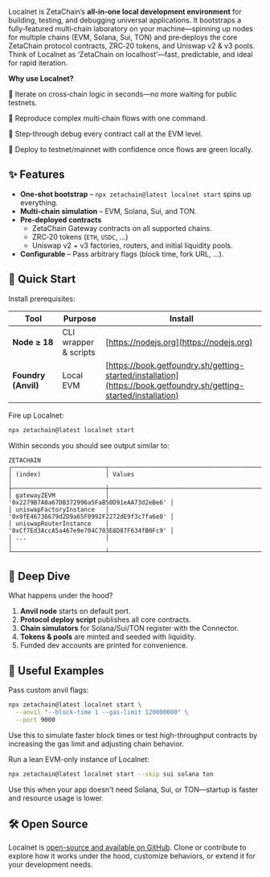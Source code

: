 Localnet is ZetaChain’s **all‑in‑one local development environment** for
building, testing, and debugging universal applications. It bootstraps a
fully‑featured multi‑chain laboratory on your machine—spinning up nodes for
multiple chains (EVM, Solana, Sui, TON) and pre‑deploys the core ZetaChain
protocol contracts, ZRC‑20 tokens, and Uniswap v2 & v3 pools. Think of Localnet
as ‘ZetaChain on localhost’—fast, predictable, and ideal for rapid iteration.

**Why use Localnet?**

🔄 Iterate on cross‑chain logic in seconds—no more waiting for public testnets.

🧪 Reproduce complex multi‑chain flows with one command.

🐞 Step‑through debug every contract call at the EVM level.

🚀 Deploy to testnet/mainnet with confidence once flows are green locally.

## ✨ Features

- **One‑shot bootstrap** – `npx zetachain@latest localnet start` spins up
  everything.
- **Multi‑chain simulation** – EVM, Solana, Sui, and TON.
- **Pre‑deployed contracts**
  - ZetaChain Gateway contracts on all supported chains.
  - ZRC‑20 tokens (`ETH`, `USDC`, ...)
  - Uniswap v2 + v3 factories, routers, and initial liquidity pools.
- **Configurable** – Pass arbitrary flags (block time, fork URL, ...).

## 🚀 Quick Start

Install prerequisites:

| Tool                | Purpose               | Install                                                                                                            |
| ------------------- | --------------------- | ------------------------------------------------------------------------------------------------------------------ |
| **Node ≥ 18**       | CLI wrapper & scripts | [https://nodejs.org](https://nodejs.org)                                                                           |
| **Foundry (Anvil)** | Local EVM             | [https://book.getfoundry.sh/getting-started/installation](https://book.getfoundry.sh/getting-started/installation) |

Fire up Localnet:

```bash
npx zetachain@latest localnet start
```

Within seconds you should see output similar to:

```
ZETACHAIN
┌──────────────────────────┬──────────────────────────────────────────────┐
│ (index)                  │ Values                                       │
├──────────────────────────┼──────────────────────────────────────────────┤
│ gatewayZEVM              │ '0x2279B7A0a67DB372996a5FaB50D91eAA73d2eBe6' │
│ uniswapFactoryInstance   │ '0x9fE46736679d2D9a65F0992F2272dE9f3c7fa6e0' │
│ uniswapRouterInstance    │ '0xCf7Ed3AccA5a467e9e704C703E8D87F634fB0Fc9' │
│ ...                      │                                              │
└──────────────────────────┴──────────────────────────────────────────────┘
```

## 🧩 Deep Dive

What happens under the hood?

1. **Anvil node** starts on default port.
2. **Protocol deploy script** publishes all core contracts.
3. **Chain simulators** for Solana/Sui/TON register with the Connector.
4. **Tokens & pools** are minted and seeded with liquidity.
5. Funded dev accounts are printed for convenience.

## 🧪 Useful Examples

Pass custom anvil flags:

```bash
npx zetachain@latest localnet start \
  --anvil "--block-time 1 --gas-limit 120000000" \
  --port 9000
```

Use this to simulate faster block times or test high-throughput contracts by
increasing the gas limit and adjusting chain behavior.

Run a lean EVM-only instance of Localnet:

```bash
npx zetachain@latest localnet start --skip sui solana ton
```

Use this when your app doesn't need Solana, Sui, or TON—startup is faster and
resource usage is lower.

## 🛠️ Open Source

Localnet is [open-source and available on
GitHub](https://github.com/zeta-chain/localnet). Clone or contribute to explore
how it works under the hood, customize behaviors, or extend it for your
development needs.
